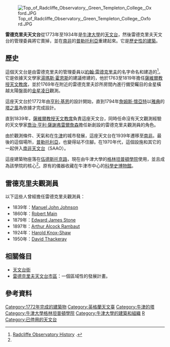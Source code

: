 {{for|在倫敦的雷德克里夫 18/24-英吋雙筒折射望遠鏡|倫敦大學天文台}}
{{Infobox building
| name                = 雷德克里夫天文台
| native_name         = 
| former_names        = 
| alternate_names     = 
| image               = Green Templeton College.jpg
| caption             = 天文台的景觀
| altitude            = 
| building_type       = 從前的[[天文台|天文台]]
| architectural_style = [[新古典主義建築|新古典主義]]
| structural_system   = 
| cost                = 
| ren_cost            =
| location            = [[牛津|牛津]][[伍德斯托克路_(牛津)|伍德斯托克路]]
| owner               = [[格林坦普頓學院|格林坦普頓學院]]
| latitude            = 51.7608
| longitude           = -1.2639
| start_date          = 1772年
| completion_date     = 1794年
| inauguration_date   = 
| renovation_date     = 
| demolition_date     = 
| destruction_date    = 
| height              = 
| diameter            = 
| other_dimensions    = 
| floor_count         = 
| floor_area          = 
| main_contractor     = 
| architect           = [[亨利·基恩|亨利·基恩]]、[[詹姆斯·懷亞特|詹姆斯·懷亞特]]
| architecture_firm   =
| structural_engineer = 
| services_engineer   = 
| civil_engineer      = 
| other_designers     = 
| quantity_surveyor   = 
| awards              = 
| ren_architect       =
| ren_firm            =
| ren_str_engineer    = 
| ren_serv_engineer   = 
| ren_civ_engineer    = 
| ren_oth_designers   = 
| ren_qty_surveyor    = 
| ren_awards          = 
| references          = 
}}

<!-- 檔案不存在 [[Image:Green_Templeton_College_in_Snow_2009.JPG|thumb]] ，可從英文維基百科取得 -->
[[Image:Top_of_Radcliffe_Observatory,_Green_Templeton_College,_Oxford.JPG|thumb]]

'''雷德克里夫天文台'''從1773年至1934年是[[牛津大學|牛津大學]]的[[天文台|天文台]]，然後雷德克里夫天文台的管理委員將它賣掉，並在[[南非|南非]]的[[普勒托利亞|普勒托利亞]]重建起來。它是[[歷史性的建築|歷史性的建築]]。

== 歷史 ==
這個天文台是由雷德克里夫的管理委員以[[約翰·雷德克里夫_(英國醫生)|約翰·雷德克里夫]]的名字命名和建造的<ref name="green">[http://www.gtc.ox.ac.uk/about-gtc/history-and-architecture/the-radcliffe-observatory.html Radcliffe Observatory History] {{Wayback|url=http://www.gtc.ox.ac.uk/about-gtc/history-and-architecture/the-radcliffe-observatory.html |date=20130423094727 }}.</ref>。它是依據天文學家[[湯瑪斯·霍恩斯|湯瑪斯·霍恩斯]]的建議修建的，他於1763至1819年擔任[[薩維爾教授天文教席|薩維爾教授天文教席]]，並於1769年在附近的雷德克里夫診所房間內進行備受矚目的金星橫越太陽盤面的[[金星凌日|金星凌日]]觀測。

這座天文台於1772年由[[亨利·基恩|亨利·基恩]]的設計開始，直到1794年[[詹姆斯·懷亞特|詹姆斯·懷亞特]]以[[雅典|雅典]]的[[塔之風|塔之風]]為依據才完成設計。

直到1839年，[[薩維爾教授天文教席|薩維爾教授天文教席]]負責這座天文台，同時任命沒有天文觀測經驗的天文學家[[喬治·亨利·薩謝弗雷爾詹森|喬治·亨利·薩謝弗雷爾詹森]]擔任新創設的雷德克里夫觀測員的角色。 

由於觀測條件、天氣和在[[牛津|牛津]]的城市發展，這座天文台在1939年遷移至[[南非|南非]]。最後的這個場所，[[普勒托利亞|普勒托利亞]]，也變得站不住腳。在1970年代，這個設施和其它的一起併入[[南非天文台|南非天文台]]（SAAO）。  

這座建築物座落在[[伍德斯托克路|伍德斯托克路]]，現在由牛津大學的[[牛津大學格林坦普頓學院|格林坦普頓學院]]使用，並且成為該學院的核心<ref name="green"/>。原有的儀器收藏在牛津市中心的[[科學史博物館_(牛津)|科學史博物館]]。

== 雷德克里夫觀測員 ==
以下這些人曾經擔任雷德克里夫觀測員：

* 1839年：[[Manuel_John_Johnson|Manuel John Johnson]]
* 1860年：[[Robert_Main|Robert Main]]
* 1879年：[[Edward_James_Stone|Edward James Stone]]
* 1897年：[[Arthur_Alcock_Rambaut|Arthur Alcock Rambaut]]
* 1924年：[[Harold_Knox-Shaw|Harold Knox-Shaw]]
* 1950年：[[David_Thackeray|David Thackeray]]

== 相關條目 ==
* [[天文台街|天文台街]]
* [[雷德克里夫天文台市區|雷德克里夫天文台市區]]：一個區域性的發展計畫。

== 參考資料 ==
{{reflist}}

{{Authority control}}
[[Category:1772年完成的建築物|Category:1772年完成的建築物]]
[[Category:英格蘭天文臺|Category:英格蘭天文臺]]
[[Category:牛津的塔|Category:牛津的塔]]
[[Category:牛津大學格林坦普頓學院|Category:牛津大學格林坦普頓學院]]
[[Category:牛津大學的建築和組織|Category:牛津大學的建築和組織]]
[[Category:南非天文台|R]]
[[Category:已停用的天文台|Category:已停用的天文台]]